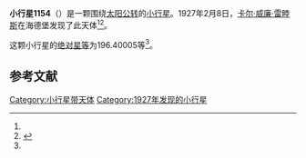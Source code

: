 {{Infobox planet
| bgcolour = #FFFFC0
| name = 1154 Astronomia
| symbol = 
| image = 
| caption = 
| discovery = yes
| discovery_ref = 
| discoverer = [[卡尔·威廉·雷睦斯|卡尔·威廉·雷睦斯]]
| discovery_site = [[海德堡|海德堡]] 
| discovered = 1927年2月8日
| designations = yes
| mp_name = 
| named_after = 
| alt_names = 1927 CB/ A911 RA
| mp_category = [[外小行星带|外小行星带]]
| orbit_ref = <ref name="a">[http://ssd.jpl.nasa.gov/sbdb.cgi?sstr=1154 1154 Astronomia] {{Wayback|url=http://ssd.jpl.nasa.gov/sbdb.cgi?sstr=1154 |date=20171017173040 }}，小行星數據庫瀏覽器（JPL Small-Body Database Browser）－[[美国国家航空航天局|美国国家航空航天局]]喷气推进实验室</ref>
| epoch = 2456400.5 (2013年4月18日更新)
| aphelion = {{convert|3.6398834|AU|km|3|abbr=on|lk=out}}
| perihelion = {{convert|3.1473596|AU|km|3|abbr=on}}
| semimajor = {{convert|3.3936215|AU|km|3|abbr=on}}
| eccentricity = 0.0725661
| period = 2283.460691 [[日|日]]<br />6.25[[儒略年|儒略年]]
| avg_speed = 
| inclination = 4.55982
| asc_node = 82.83849
| mean_anomaly = 
| arg_peri = 196.40005
| satellites = 
| physical_characteristics = yes
| dimensions = 
| mass = 
| density = 
| surface_grav = 
| escape_velocity = 
| sidereal_day = 
| axial_tilt = 
| pole_ecliptic_lat = 
| pole_ecliptic_lon = 
| albedo = 
| temperatures= 
| temp_name1 = 
| mean_temp_1 = 
| max_temp_1 = 
| temp_name2 = 
| max_temp_2 = 
| spectral_type = 
| abs_magnitude = 196.40005
}}

'''小行星1154'''（{{lang-en|1154 Astronomia}}）是一颗围绕[[太阳|太阳]][[公转|公转]]的[[小行星|小行星]]。1927年2月8日，[[卡尔·威廉·雷睦斯|卡尔·威廉·雷睦斯]]在海德堡发现了此天体<ref name="a" /><ref>{{cite news|title=小行星列表|url=http://cfa-www.harvard.edu/iau/lists/NumberedMPs.txt|accessdate=2013-07-08|newspaper=哈佛大学|archive-date=2008-05-17|archive-url=https://web.archive.org/web/20080517010638/http://cfa-www.harvard.edu/iau/lists/NumberedMPs.txt|dead-url=no}}</ref>。

这颗小行星的[[绝对星等|绝对星等]]为196.40005等<ref name="a" />。

==参考文献==
{{reflist}}
{{Minor Planet Number|[[小行星1153|小行星1153]]|[[小行星1155|小行星1155]]}}

{{小天体}}

[[Category:小行星带天体|Category:小行星带天体]]
[[Category:1927年发现的小行星|Category:1927年发现的小行星]]

{{asteroid-stub}}